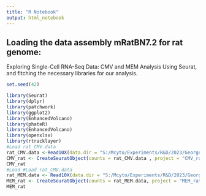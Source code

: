 ```yaml
---
title: "R Notebook"
output: html_notebook
---
```

## Loading the data assembly mRatBN7.2 for rat genome: 

Exploring Single-Cell RNA-Seq Data: CMV and MEM Analysis Using Seurat, and fitching the necessary libraries for our analysis.

```r
set.seed(42)
```


```r
library(Seurat)
library(dplyr)
library(patchwork)
library(ggplot2)
library(EnhancedVolcano)
library(phateR)
library(EnhancedVolcano)
library(openxlsx)
library(rtracklayer)
#Load rat_CMV.data 
rat_CMV.data <-Read10X(data.dir = "S:/Mcyto/Experiments/R&D/2023/George-Alehandro_cmv_rat_alignment/data/CMV/")
CMV_rat <- CreateSeuratObject(counts = rat_CMV.data , project = "CMV_rat")
CMV_rat
#Load #Load rat_CMV.data 
rat_MEM.data <- Read10X(data.dir = "S:/Mcyto/Experiments/R&D/2023/George-Alehandro_cmv_rat_alignment/data/MEM/")
MEM_rat <- CreateSeuratObject(counts = rat_MEM.data, project = "MEM_rat")
MEM_rat



```


